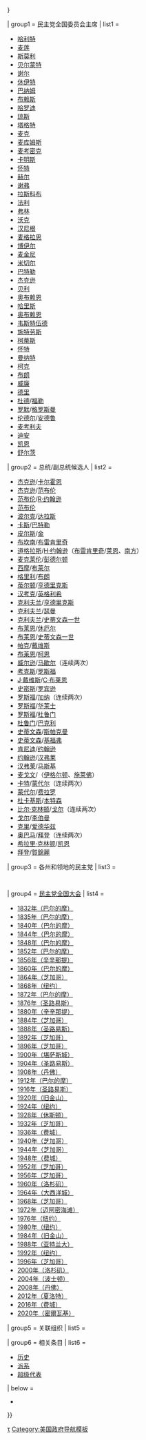 {{navbox
| name = 美国民主党
| title = [[民主党 (美国)|美国民主党]]
| bodyclass = hlist
| state = {{{state|{{{1|}}}}}}

| group1 = 民主党全国委员会主席
|  list1 =
* [[本杰明·F·哈利特|哈利特]]
* [[麥蓮|麦莲]]
* [[戴维·艾伦·斯莫利|斯莫利]]
* [[奥古斯特·贝尔蒙特|贝尔蒙特]]
* [[奥古斯塔斯·谢尔|谢尔]]
* [[亚伯兰·休伊特|休伊特]]
* [[威廉·亨利·巴纳姆|巴纳姆]]
* [[卡尔文·布赖斯|布赖斯]]
* [[威廉·哈罗迪|哈罗迪]]
* [[詹姆斯·金布罗·琼斯|琼斯]]
* [[托马斯·塔格特|塔格特]]
* [[诺曼·麦克|麦克]]
* [[威廉·麦库姆斯|麦库姆斯]]
* [[万斯·麦考密克|麦考密克]]
* [[霍默·S·卡明斯|卡明斯]]
* [[乔治·怀特|怀特]]
* [[科德尔·赫尔|赫尔]]
* [[克莱姆·谢弗|谢弗]]
* [[约翰·J·拉斯科布|拉斯科布]]
* [[詹姆斯·法利|法利]]
* [[爱德华·J·弗林|弗林]]
* [[弗兰克·科默福德·沃克|沃克]]
* [[罗伯特·E·汉尼根|汉尼根]]
* [[J·霍华德·麦格拉思|麦格拉思]]
* [[威廉·M·博伊尔|博伊尔]]
* [[弗兰克·E·麦金尼|麦金尼]]
* [[斯蒂芬·A·米切尔|米切尔]]
* [[保罗·巴特勒|巴特勒]]
* [[亨利·M·杰克逊|杰克逊]]
* [[约翰·莫兰·贝利|贝利]]
* [[拉里·奥布赖恩|奥布赖恩]]
* [[弗雷德·R·哈里斯|哈里斯]]
* [[拉里·奥布赖恩|奥布赖恩]]
* [[让·韦斯特伍德|韦斯特伍德]]
* [[罗伯特·施瓦茨·施特劳斯|施特劳斯]]
* [[肯尼斯·M·柯蒂斯|柯蒂斯]]
* [[约翰·C·怀特|怀特]]
* [[查尔斯·泰勒·曼纳特|曼纳特]]
* [[保罗·柯克|柯克]]
* [[罗纳德·布朗|布朗]]
* [[大卫·威廉|威廉]]
* [[黛布拉·德里|德里]]
* [[克里斯多夫·杜德|杜德]]/[[唐纳德·福勒|福勒]]
* [[罗伊·罗默|罗默]]/[[史蒂夫·格罗斯曼|格罗斯曼]]
* [[埃德·倫德爾|伦德尔]]/[[乔·安德鲁|安德鲁]]
* [[特里·麦考利夫|麦考利夫]]
* [[霍华德·迪安|迪安]]
* [[蒂姆·凯恩|凯恩]]
* [[黛比·沃瑟曼·舒尔茨|舒尔茨]]

| group2 = 总统/副总统候选人
|  list2 =
* [[安德鲁·杰克逊|杰克逊]]/[[约翰·卡德威尔·卡尔霍恩|卡尔霍恩]]
* [[安德鲁·杰克逊|杰克逊]]/[[马丁·范布伦|范布伦]]
* [[马丁·范布伦|范布伦]]/[[理查德·门特·约翰逊|R·约翰逊]]
* [[马丁·范布伦|范布伦]]
* [[詹姆斯·诺克斯·波尔克|波尔克]]/[[喬治·M·達拉斯|达拉斯]]
* [[刘易斯·卡斯|卡斯]]/[[威廉·奥兰多·巴特勒|巴特勒]]
* [[富兰克林·皮尔斯|皮尔斯]]/[[威廉·鲁福斯·金|金]]
* [[詹姆斯·布坎南|布坎南]]/[[约翰·C·布雷肯里奇|布雷肯里奇]]
* [[斯蒂芬·道格拉斯|道格拉斯]]/[[赫歇尔·维斯帕·约翰逊|H·约翰逊]]（[[约翰·C·布雷肯里奇|布雷肯里奇]]/[[约瑟夫·莱恩|莱恩]]、[[南方民主党人|南方]]）
* [[乔治·B·麦克莱伦|麦克莱伦]]/[[乔治·H·彭德尔顿|彭德尔顿]]
* [[霍拉肖·西摩|西摩]]/[[小弗朗西斯·普雷斯顿·布莱尔|布莱尔]]
* [[霍勒斯·格里利|格里利]]/[[本杰明·格拉茨·布朗|布朗]]
* [[塞缪尔·蒂尔顿|蒂尔顿]]/[[托马斯·A·亨德里克斯|亨德里克斯]]
* [[温菲尔德·斯科特·汉考克|汉考克]]/[[威廉·海登·英格利希|英格利希]]
* [[格罗弗·克利夫兰|克利夫兰]]/[[托马斯·A·亨德里克斯|亨德里克斯]]
* [[格罗弗·克利夫兰|克利夫兰]]/[[艾伦·瑟曼|瑟曼]]
* [[格罗弗·克利夫兰|克利夫兰]]/[[阿德莱·E·史蒂文森一世|史蒂文森一世]]
* [[威廉·詹宁斯·布莱恩|布莱恩]]/[[阿瑟·休厄尔|休厄尔]]
* [[威廉·詹宁斯·布莱恩|布莱恩]]/[[阿德莱·E·史蒂文森一世|史蒂文森一世]]
* [[奥尔顿·帕克|帕克]]/[[亨利·G·戴维斯|戴维斯]]
* [[威廉·詹宁斯·布莱恩|布莱恩]]/[[约翰·W·柯恩|柯恩]]
* [[伍德罗·威尔逊|威尔逊]]/[[托马斯·R·马歇尔|马歇尔]]（连续两次）
* [[詹姆斯·米德尔顿·考克斯|考克斯]]/[[富兰克林·德拉诺·罗斯福|罗斯福]]
* [[约翰·威廉·戴维斯|J·戴维斯]]/[[查尔斯·W·布莱恩|C·布莱恩]]
* [[艾尔弗雷德·E·史密斯|史密斯]]/[[约瑟夫·泰勒·罗宾逊|罗宾逊]]
* [[富兰克林·德拉诺·罗斯福|罗斯福]]/[[约翰·南斯·加纳|加纳]]（连续两次）
* [[富兰克林·德拉诺·罗斯福|罗斯福]]/[[亨利·阿加德·华莱士|华莱士]]
* [[富兰克林·德拉诺·罗斯福|罗斯福]]/[[哈里·S·杜鲁门|杜鲁门]]
* [[哈里·S·杜鲁门|杜鲁门]]/[[阿尔本·W·巴克利|巴克利]]
* [[阿德萊·史蒂文森|史蒂文森]]/[[约翰·斯帕克曼|斯帕克曼]]
* [[阿德萊·史蒂文森|史蒂文森]]/[[埃斯蒂斯·基福弗|基福弗]]
* [[约翰·肯尼迪|肯尼迪]]/[[林登·约翰逊|约翰逊]]
* [[林登·约翰逊|约翰逊]]/[[休伯特·汉弗莱|汉弗莱]]
* [[休伯特·汉弗莱|汉弗莱]]/[[埃德蒙·马斯基|马斯基]]
* [[乔治·麦戈文|麦戈文]]/（[[托马斯·伊格尔顿|伊格尔顿]]、[[萨金特·施莱佛|施莱佛]]）
* [[吉米·卡特|卡特]]/[[沃尔特·蒙代尔|蒙代尔]]（连续两次）
* [[沃尔特·蒙代尔|蒙代尔]]/[[傑羅丁·費拉羅|费拉罗]]
* [[迈克尔·杜卡基斯|杜卡基斯]]/[[勞埃德·本特森|本特森]]
* [[比尔·克林顿]]/[[阿尔·戈尔|戈尔]]（连续两次）
* [[阿尔·戈尔|戈尔]]/[[喬·李伯曼|李伯曼]]
* [[约翰·克里|克里]]/[[约翰·爱德华兹|爱德华兹]]
* [[贝拉克·奥巴马|奥巴马]]/[[乔·拜登|拜登]]（连续两次）
* [[希拉里·克林顿]]/[[蒂姆·凯恩|凯恩]]
* [[喬·拜登|拜登]]/[[賀錦麗]]

| group3 = 各州和领地的民主党
|  list3 =
  {{navbox subgroup

  | group1 = 各州
  |  list1 =
* [[阿拉巴马州民主党|阿拉巴马州]]
* [[阿拉斯加州民主党|阿拉斯加州]]
* [[亚利桑那州民主党|亚利桑那州]]
* [[阿肯色州民主党|阿肯色州]]
* [[加利福尼亚州民主党|加利福尼亚州]]
* [[科罗拉多州民主党|科罗拉多州]]
* [[康涅狄格州民主党|康涅狄格州]]
* [[特拉华州民主党|特拉华州]]
* [[佛罗里达州民主党|佛罗里达州]]
* [[乔治亚州民主党|乔治亚州]]
* [[夏威夷州民主党|夏威夷州]]
* [[爱达荷州民主党|爱达荷州]]
* [[伊利诺伊州民主党|伊利诺伊州]]
* [[印第安纳州民主党|印第安纳州]]
* [[艾奥瓦州民主党|艾奥瓦州]]
* [[堪萨斯州民主党|堪萨斯州]]
* [[肯塔基州民主党|肯塔基州]]
* [[路易斯安那州民主党|路易斯安那州]]
* [[缅因州民主党|缅因州]]
* [[马里兰州民主党|马里兰州]]
* [[马萨诸塞州民主党|马萨诸塞州]]
* [[密歇根州民主党|密歇根州]]
* [[明尼苏达民主-农民-劳工党|明尼苏达州]]
* [[密西西比州民主党|密西西比州]]
* [[密苏里州民主党|密苏里州]]
* [[蒙大拿州民主党|蒙大拿州]]
* [[内布拉斯加州民主党|内布拉斯加州]]
* [[内华达州民主党|内华达州]]
* [[新罕布什尔州民主党|新罕布什尔州]]
* [[新泽西州民主党委员会|新泽西州]]
* [[新墨西哥州民主党|新墨西哥州]]
* [[纽约州民主党委员会|纽约州]]
* [[北卡罗莱纳州民主党|北卡罗莱纳州]]
* [[北达科他州民主党和无党派联盟党|北达科他州]]
* [[俄亥俄州民主党|俄亥俄州]]
* [[俄克拉何马州民主党|俄克拉何马州]]
* [[俄勒冈州民主党|俄勒冈州]]
* [[宾夕法尼亚州民主党|宾夕法尼亚州]]
* [[罗德岛州民主党|罗德岛州]]
* [[南卡罗莱纳州民主党|南卡罗莱纳州]]
* [[南达科他州民主党|南达科他州]]
* [[田纳西州民主党|田纳西州]]
* [[德克萨斯州民主党|德克萨斯州]]
* [[犹他州民主党|犹他州]]
* [[佛蒙特州民主党|佛蒙特州]]
* [[弗吉尼亚州民主党|弗吉尼亚州]]
* [[华盛顿州民主党|华盛顿州]]
* [[西弗吉尼亚州民主党|西弗吉尼亚州]]
* [[威斯康星州民主党|威斯康星州]]
* [[怀俄明州民主党|怀俄明州]]

  | group2 = 领地
  |  list2 =
* [[哥伦比亚特区民主党委员会|哥伦比亚特区]]
* [[关岛民主党|关岛]]
* [[波多黎各民主党|波多黎各]]
  }}

| group4 = [[民主党全国大会]]
|  list4 =
* [[1832年民主党全国大会|1832年（巴尔的摩）]]
* [[1835年民主党全国大会|1835年（巴尔的摩）]]
* [[1840年民主党全国大会|1840年（巴尔的摩）]]
* [[1844年民主党全国大会|1844年（巴尔的摩）]]
* [[1848年民主党全国大会|1848年（巴尔的摩）]]
* [[1852年民主党全国大会|1852年（巴尔的摩）]]
* [[1856年民主党全国大会|1856年（辛辛那提）]]
* [[1860年民主党全国大会|1860年（巴尔的摩）]]
* [[1864年民主党全国大会|1864年（芝加哥）]]
* [[1868年民主党全国大会|1868年（纽约）]]
* [[1872年民主党全国大会|1872年（巴尔的摩）]]
* [[1876年民主党全国大会|1876年（圣路易斯）]]
* [[1880年民主党全国大会|1880年（辛辛那提）]]
* [[1884年民主党全国大会|1884年（芝加哥）]]
* [[1888年民主党全国大会|1888年（圣路易斯）]]
* [[1892年民主党全国大会|1892年（芝加哥）]]
* [[1896年民主党全国大会|1896年（芝加哥）]]
* [[1900年民主党全国大会|1900年（堪萨斯城）]]
* [[1904年民主党全国大会|1904年（圣路易斯）]]
* [[1908年民主党全国大会|1908年（丹佛）]]
* [[1912年民主党全国大会|1912年（巴尔的摩）]]
* [[1916年民主党全国大会|1916年（圣路易斯）]]
* [[1920年民主党全国大会|1920年（旧金山）]]
* [[1924年民主党全国大会|1924年（纽约）]]
* [[1928年民主党全国大会|1928年（休斯顿）]]
* [[1932年民主党全国大会|1932年（芝加哥）]]
* [[1936年民主党全国大会|1936年（费城）]]
* [[1940年民主党全国大会|1940年（芝加哥）]]
* [[1944年民主党全国大会|1944年（芝加哥）]]
* [[1948年民主党全国大会|1948年（费城）]]
* [[1952年民主党全国大会|1952年（芝加哥）]]
* [[1956年民主党全国大会|1956年（芝加哥）]]
* [[1960年民主党全国大会|1960年（洛杉矶）]]
* [[1964年民主党全国大会|1964年（大西洋城）]]
* [[1968年民主党全国大会|1968年（芝加哥）]]
* [[1972年民主党全国大会|1972年（迈阿密海滩）]]
* [[1976年民主党全国大会|1976年（纽约）]]
* [[1980年民主党全国大会|1980年（纽约）]]
* [[1984年民主党全国大会|1984年（旧金山）]]
* [[1988年民主党全国大会|1988年（亚特兰大）]]
* [[1992年民主党全国大会|1992年（纽约）]]
* [[1996年民主党全国大会|1996年（芝加哥）]]
* [[2000年民主党全国大会|2000年（洛杉矶）]]
* [[2004年民主党全国大会|2004年（波士顿）]]
* [[2008年民主党全国大会|2008年（丹佛）]]
* [[2012年民主党全国大会|2012年（夏洛特）]]
* [[2016年民主党全国大会|2016年（费城）]]
* [[2020年民主党全国大会|2020年（密爾瓦基）]]

| group5 = 关联组织
|  list5 =
{{Navbox subgroup
|group1 = 募捐团体
|list1 = 
* [[民主黨國會競選委員會]]
* [[民主党州长协会]]
* [[民主党立法竞选委员会]]
* [[民主党参议员竞选委员会]]
* [[民主党全国市长大会]]

|group2 = 分支组织
|list2 = 
* [[美国学院民主党人]]
* [[海外民主党人]]
* [[全国民主党女性联合会]]
* [[全国石墙民主党]]
* [[美国民主党青年]]
* [[美国高中青年民主党同盟]]

|group3 = 派系团体
|list3 = 
* [[21世纪民主党]]
* [[蓝狗联盟]]
* [[民主美国]]
* [[民主党领袖委员会]]
* [[美国进步民主党]]
}}

| group6 = 相关条目
|  list6 =
* [[美国民主党历史|历史]]
* [[美国民主党派系|派系]]
* [[超级代表]]

| below =
* '''{{portal-inline|自由主义}}'''

}}<noinclude>
[[Category:美國民主黨總統候選人|τ]]
[[Category:美国政府导航模板]]
</noinclude>